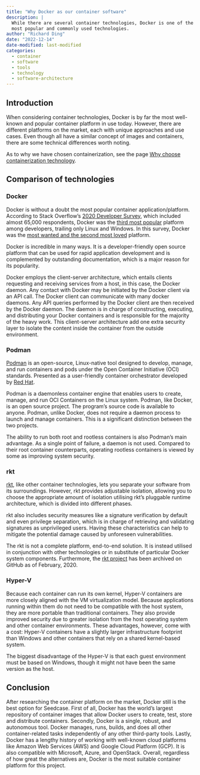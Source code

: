 ```yaml
---
title: "Why Docker as our container software"
description: |
  While there are several container technologies, Docker is one of the
  most popular and commonly used technologies.
author: "Richard Ding"
date: "2022-12-14"
date-modified: last-modified
categories:
  - container
  - software
  - tools
  - technology
  - software-architecture
---
```


<!-- TODO: Update this to match style of other posts -->

## Introduction

When considering container technologies, Docker is by far the most
well-known and popular container platform in use today. However, there
are different platforms on the market, each with unique approaches and
use cases. Even though all have a similar concept of images and
containers, there are some technical differences worth noting.

As to why we have chosen containerization, see the page [Why choose containerization technology](why-containers.qmd).

## Comparison of technologies

### Docker

Docker is without a doubt the most popular container
application/platform. According to Stack Overflow's [2020 Developer
Survey](https://insights.stackoverflow.com/survey/2020), which included
almost 65,000 respondents, Docker was the [third most popular](https://insights.stackoverflow.com/survey/2020#technology-platforms) platform
among developers, trailing only Linux and Windows. In this survey, Docker
was the [most wanted and the second most loved](https://insights.stackoverflow.com/survey/2020#technology-most-loved-dreaded-and-wanted-platforms) platform.

Docker is incredible in many ways. It is a developer-friendly open
source platform that can be used for rapid application development and
is complemented by outstanding documentation, which is a major reason
for its popularity.

Docker employs the client-server architecture, which entails clients
requesting and receiving services from a host, in this case, the Docker
daemon. Any contact with Docker may be initiated by the Docker client
via an API call. The Docker client can communicate with many docker
daemons. Any API queries performed by the Docker client are then
received by the Docker daemon. The daemon is in charge of constructing,
executing, and distributing your Docker containers and is responsible
for the majority of the heavy work. This client-server architecture add
one extra security layer to isolate the content inside the container
from the outside environment.

### Podman

[Podman](https://podman.io) is an open-source, Linux-native tool designed to develop, manage,
and run containers and pods under the Open Container Initiative (OCI)
standards. Presented as a user-friendly container orchestrator developed
by [Red Hat](https://www.redhat.com/en).

Podman is a daemonless container engine that enables users to create,
manage, and run OCI Containers on the Linux system. Podman, like Docker,
is an open source project. The program's source code is available to
anyone. Podman, unlike Docker, does not require a daemon process to
launch and manage containers. This is a significant distinction between
the two projects.

The ability to run both root and rootless containers is also Podman's
main advantage. As a single point of failure, a daemon is not used.
Compared to their root container counterparts, operating rootless
containers is viewed by some as improving system security.

### rkt

[rkt](https://github.com/rkt/rkt), like other container technologies, lets you separate your software
from its surroundings. However, rkt provides adjustable isolation,
allowing you to choose the appropriate amount of isolation utilising
rkt's pluggable runtime architecture, which is divided into different
phases.

rkt also includes security measures like a signature verification by
default and even privilege separation, which is in charge of retrieving
and validating signatures as unprivileged users. Having these
characteristics can help to mitigate the potential damage caused by
unforeseen vulnerabilities.

The rkt is not a complete platform, end-to-end solution. It is instead
utilised in conjunction with other technologies or in substitute of
particular Docker system components. Furthermore, the [rkt project](https://github.com/rkt/rkt) has been archived on GitHub as of February, 2020.

### Hyper-V

Because each container can run its own kernel, Hyper-V containers are
more closely aligned with the VM virtualization model. Because
applications running within them do not need to be compatible with the
host system, they are more portable than traditional containers. They
also provide improved security due to greater isolation from the host
operating system and other container environments. These advantages,
however, come with a cost: Hyper-V containers have a slightly larger
infrastructure footprint than Windows and other containers that rely on
a shared kernel-based system.

The biggest disadvantage of the Hyper-V is that each guest environment
must be based on Windows, though it might not have been the same version
as the host.

## Conclusion

After researching the container platform on the market, Docker still is
the best option for Seedcase. First of all, Docker has the world's
largest repository of container images that allow Docker users to
create, test, store and distribute containers. Secondly, Docker is a
single, robust, and autonomous tool. Docker manages, runs, builds, and
does all other container-related tasks independently of any other
third-party tools. Lastly, Docker has a lengthy history of working with
well-known cloud platforms like Amazon Web Services (AWS) and Google Cloud
Platform (GCP). It is also compatible with Microsoft, Azure, and OpenStack.
Overall, regardless of how great the alternatives are, Docker is the most 
suitable container platform for this project.
